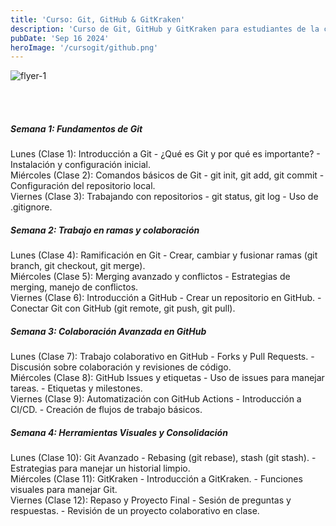 ```yaml
---
title: 'Curso: Git, GitHub & GitKraken'
description: 'Curso de Git, GitHub y GitKraken para estudiantes de la carrera de Ingeniería en Tecnologías de la Información.'
pubDate: 'Sep 16 2024'
heroImage: '/cursogit/github.png'
---
```


<div class="flex justify-center items-center gap-4 flex-wrap">
    <img src="/cursogit/flyer.png" alt="flyer-1" class="shadow-2xl shadow-gray-800" style={{ width: '500px', height: 'auto' }} />
</div>

<br></br>

##### Semana 1: Fundamentos de Git
Lunes (Clase 1): Introducción a Git - ¿Qué es Git y por qué es importante? - Instalación y configuración inicial.<br/>
Miércoles (Clase 2): Comandos básicos de Git - git init, git add, git commit - Configuración del repositorio local.<br/>
Viernes (Clase 3): Trabajando con repositorios - git status, git log - Uso de .gitignore.

 

##### Semana 2: Trabajo en ramas y colaboración

Lunes (Clase 4): Ramificación en Git - Crear, cambiar y fusionar ramas (git branch, git checkout, git merge). <br/>
Miércoles (Clase 5): Merging avanzado y conflictos - Estrategias de merging, manejo de conflictos. <br/>
Viernes (Clase 6): Introducción a GitHub - Crear un repositorio en GitHub. - Conectar Git con GitHub (git remote, git push, git pull). <br/>

 

##### Semana 3: Colaboración Avanzada en GitHub
Lunes (Clase 7): Trabajo colaborativo en GitHub - Forks y Pull Requests. - Discusión sobre colaboración y revisiones de código. <br/>
Miércoles (Clase 8): GitHub Issues y etiquetas - Uso de issues para manejar tareas. - Etiquetas y milestones. <br/>
Viernes (Clase 9): Automatización con GitHub Actions - Introducción a CI/CD. - Creación de flujos de trabajo básicos. <br/>

 

##### Semana 4: Herramientas Visuales y Consolidación
Lunes (Clase 10): Git Avanzado - Rebasing (git rebase), stash (git stash). - Estrategias para manejar un historial limpio. <br/>
Miércoles (Clase 11): GitKraken - Introducción a GitKraken. - Funciones visuales para manejar Git. <br/>
Viernes (Clase 12): Repaso y Proyecto Final - Sesión de preguntas y respuestas. - Revisión de un proyecto colaborativo en clase. <br/>